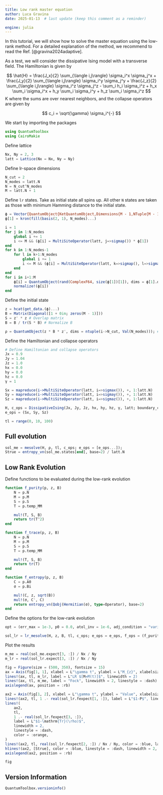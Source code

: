 ```yaml
---
title: Low rank master equation
author: Luca Gravina
date: 2025-01-13  # last update (keep this comment as a reminder)

engine: julia
---
```


In this tutorial, we will show how to solve the master equation using the low-rank method. For a detailed explanation of the method, we recommend to read the Ref. [@gravina2024adaptive].

As a test, we will consider the dissipative Ising model with a transverse field. The Hamiltonian is given by

$$
\hat{H} = \frac{J_x}{2} \sum_{\langle i,j\rangle} \sigma_i^x \sigma_j^x + \frac{J_y}{2} \sum_{\langle i,j\rangle} \sigma_i^y \sigma_j^y + \frac{J_z}{2} \sum_{\langle i,j\rangle} \sigma_i^z \sigma_j^z - \sum_i h_i \sigma_i^z + h_x \sum_i \sigma_i^x + h_y \sum_i \sigma_i^y + h_z \sum_i \sigma_i^z
$$
K
where the sums are over nearest neighbors, and the collapse operators are given by

$$
c_i = \sqrt{\gamma} \sigma_i^{-}
$$

We start by importing the packages

```julia
using QuantumToolbox
using CairoMakie
```

Define lattice

```julia
Nx, Ny = 2, 3
latt = Lattice(Nx = Nx, Ny = Ny)
```

Define lr-space dimensions

```julia
N_cut = 2
N_modes = latt.N
N = N_cut^N_modes
M = latt.N + 1
```

Define `lr` states. Take as initial state all spins up. All other `N` states are taken as those with minimum Hamming distance to the initial state.

```julia
ϕ = Vector{QuantumObject{KetQuantumObject,Dimensions{M - 1,NTuple{M - 1,Space}},Vector{ComplexF64}}}(undef, M)
ϕ[1] = kron(fill(basis(2, 1), N_modes)...)

i = 1
for j in 1:N_modes
    global i += 1
    i <= M && (ϕ[i] = MultiSiteOperator(latt, j=>sigmap()) * ϕ[1])
end
for k in 1:N_modes-1
    for l in k+1:N_modes
        global i += 1
        i <= M && (ϕ[i] = MultiSiteOperator(latt, k=>sigmap(), l=>sigmap()) * ϕ[1])
    end
end
for i in i+1:M
    ϕ[i] = QuantumObject(rand(ComplexF64, size(ϕ[1])[1]), dims = ϕ[1].dims)
    normalize!(ϕ[i])
end
```

Define the initial state

```julia
z = hcat(get_data.(ϕ)...)
B = Matrix(Diagonal([1 + 0im; zeros(M - 1)]))
S = z' * z # Overlap matrix
B = B / tr(S * B) # Normalize B

ρ = QuantumObject(z * B * z', dims = ntuple(i->N_cut, Val(N_modes))); # Full density matrix
```

Define the Hamiltonian and collapse operators

```julia
# Define Hamiltonian and collapse operators
Jx = 0.9
Jy = 1.04
Jz = 1.0
hx = 0.0
hy = 0.0
hz = 0.0
γ = 1

Sx = mapreduce(i->MultiSiteOperator(latt, i=>sigmax()), +, 1:latt.N)
Sy = mapreduce(i->MultiSiteOperator(latt, i=>sigmay()), +, 1:latt.N)
Sz = mapreduce(i->MultiSiteOperator(latt, i=>sigmaz()), +, 1:latt.N)

H, c_ops = DissipativeIsing(Jx, Jy, Jz, hx, hy, hz, γ, latt; boundary_condition = Val(:periodic_bc), order = 1)
e_ops = (Sx, Sy, Sz)

tl = range(0, 10, 100)
```

## Full evolution

```julia
sol_me = mesolve(H, ρ, tl, c_ops; e_ops = [e_ops...]);
Strue = entropy_vn(sol_me.states[end], base=2) / latt.N
```

## Low Rank Evolution

Define functions to be evaluated during the low-rank evolution

```julia
function f_purity(p, z, B)
    N = p.N
    M = p.M
    S = p.S
    T = p.temp_MM

    mul!(T, S, B)
    return tr(T^2)
end

function f_trace(p, z, B)
    N = p.N
    M = p.M
    S = p.S
    T = p.temp_MM

    mul!(T, S, B)
    return tr(T)
end

function f_entropy(p, z, B)
    C = p.A0
    σ = p.Bi

    mul!(C, z, sqrt(B))
    mul!(σ, C', C)
    return entropy_vn(Qobj(Hermitian(σ), type=Operator), base=2)
end
```

Define the options for the low-rank evolution

```julia
opt = (err_max = 1e-3, p0 = 0.0, atol_inv = 1e-6, adj_condition = "variational", Δt = 0.0);

sol_lr = lr_mesolve(H, z, B, tl, c_ops; e_ops = e_ops, f_ops = (f_purity, f_entropy, f_trace), opt = opt);
```

Plot the results

```julia
m_me = real(sol_me.expect[3, :]) / Nx / Ny
m_lr = real(sol_lr.expect[3, :]) / Nx / Ny

fig = Figure(size = (500, 350), fontsize = 15)
ax = Axis(fig[1, 1], xlabel = L"\gamma t", ylabel = L"M_{z}", xlabelsize = 20, ylabelsize = 20)
lines!(ax, tl, m_lr, label = L"LR $[M=M(t)]$", linewidth = 2)
lines!(ax, tl, m_me, label = "Fock", linewidth = 2, linestyle = :dash)
axislegend(ax, position = :rb)

ax2 = Axis(fig[1, 2], xlabel = L"\gamma t", ylabel = "Value", xlabelsize = 20, ylabelsize = 20)
lines!(ax2, tl, 1 .- real(sol_lr.fexpect[1, :]), label = L"$1-P$", linewidth = 2)
lines!(
    ax2,
    tl,
    1 .- real(sol_lr.fexpect[3, :]),
    label = L"$1-\mathrm{Tr}(\rho)$",
    linewidth = 2,
    linestyle = :dash,
    color = :orange,
)
lines!(ax2, tl, real(sol_lr.fexpect[2, :]) / Nx / Ny, color = :blue, label = L"S", linewidth = 2)
hlines!(ax2, [Strue], color = :blue, linestyle = :dash, linewidth = 2, label = L"S^{\,\mathrm{true}}_{\mathrm{ss}}")
axislegend(ax2, position = :rb)

fig
```

## Version Information
```julia
QuantumToolbox.versioninfo()
```
